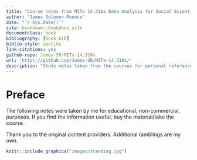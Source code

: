 ```yaml
--- 
title: "Course notes from MITx 14.310x Data Analysis for Social Scientists (EdX)"
author: "James Solomon-Rounce"
date: "`r Sys.Date()`"
site: bookdown::bookdown_site
documentclass: book
bibliography: [book.bib]
biblio-style: apalike
link-citations: yes
github-repo: James-SR/MITx-14.310x
url: 'http\://github.com/James-SR/MITx-14.310x/'
description: "Study notes taken from the courses for personal reference."
---
```


# Preface {-}

The following notes were taken by me for educational, non-commercial, purposes. If you find the information useful, buy the material/take the course.

Thank you to the original content providers.  Additional ramblings are my own.  

```r
knitr::include_graphics("images/standing.jpg")
```

